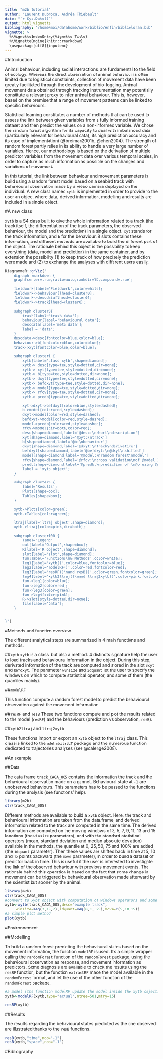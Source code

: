 ```yaml
---
title: "m2b tutorial"
author: "Laurent Dubroca, Andréa Thiebault"
date: "`r Sys.Date()`"
output: html_vignette
bibliography: '/home/moi/datahome/work/biblio/enfin/biblioloran.bib'
vignette: >
  %\VignetteIndexEntry{Vignette Title}
  %\VignetteEngine{knitr::rmarkdown}
  \usepackage[utf8]{inputenc}
---
```


#Introduction

Animal behaviour, including social interactions, are fundamental to the field of
ecology. Whereas the direct observation of animal behaviour is often limited due
to logistical constraints, collection of movement data have been greatly
facilitated through the development of bio-logging. Animal movement data
obtained through tracking instrumentation may potentially constitute a relevant
proxy to infer animal behaviour. This is, however, based on the premise that a
range of movement patterns can be linked to specific behaviours.

Statistical learning constitutes a number of methods that can be used to
assess the link between given variables from a fully informed training
dataset and then predict the values on a non-informed variable. We chose the
random forest algorithm for its capacity to deal with imbalanced data
(particularly relevant for behavioural data), its high prediction accuracy
and its ease of implementationi (@breiman2001b, @chen2004). 
The strength of random forest partly relies
in its ability to handle a very large number of variables. Hence, our
methodology is based on the derivation of multiple predictor variables from
the movement data over various temporal scales, in order to capture as much
information as possible on the changes and variations of movement.

In this tutorial, the link between behaviour and movement parameters is build
using a random forest model based on a seabird track with behavioural
observation made by a video camera deployed on the individual. A new class named
`xytb` is implemented in order to provide to the user an object where data,
derived information, modelling and results are included in a single object.

#A new class

`xytb` is a S4 class built to give the whole information related to a track (the track itself, the differentiation of the track parameters, 
the observed behaviour, the model and the prediction) in a single object. 
`xyt` stands for the track information, and `b` for the behaviour.
8 slots contains these information, and different methods are available to build
the different part of the object. The rationale behind this object is the possibility 
to keep everything (data, model and prediction) in the same container, and by
extension the possibility (1) to keep track of how precisely the prediction were
made and (2) to exchange the analyses with different users easily.




```r
DiagrammeR::grViz("
	digraph rmarkdown {
	graph[center=true,ratio=auto,rankdir=TD,compound=true];

	fieldwork[label='Fieldwork',color=white];
	fieldwork->behaviour[lhead=cluster0];
	fieldwork->descdata[lhead=cluster0];
	fieldwork->track[lhead=cluster0];

	subgraph cluster0{
		track[label='track data'];
		behaviour[label='behavioural data'];
		descdata[label='meta data'];
		label = 'data';
	}
	descdata->desc[fontcolor=blue,color=blue];
	behaviour->b[fontcolor=blue,color=blue];
	track->xyt[fontcolor=blue,color=blue];

	subgraph cluster1 {
		xytb[label='class xytb',shape=diamond];
		xytb-> desc[type=tee,style=dotted,dir=none];
		xytb-> xyt[type=tee,style=dotted,dir=none];
		xytb-> b[type=tee,style=dotted,dir=none];
		xytb-> dxyt[type=tee,style=dotted,dir=none];
		xytb-> befdxyt[type=tee,style=dotted,dir=none];
		xytb-> model[type=tee,style=dotted,dir=none];
		xytb-> rfcv[type=tee,style=dotted,dir=none];
		xytb-> predb[type=tee,style=dotted,dir=none];

		xyt->dxyt->befdxyt[color=blue,style=dashed];
		b->model[color=red,style=dashed];
		dxyt->model[color=red,style=dashed];
		befdxyt->model[color=red,style=dashed];
		model->predb[color=red,style=dashed];
		rfcv->model[dir=both,color=red];
		desc[shape=diamond,label='@desc:\nshort\ndescription']
		xyt[shape=diamond,label='@xyt:\ntrack']
		b[shape=diamond,label='@b:\nbehaviour']
		dxyt[shape=diamond,label='@dxyt:\ntrack\nderivative']
		befdxyt[shape=diamond,label='@befdxyt:\n@dxyt\nshifted']
		model[shape=diamond,label='@model:\nrandom forest\nmodel']
		rfcv[shape=diamond,label='@rfcv:\ncross validation\nof @model']
		predb[shape=diamond,label='@predb:\nprediction of \n@b using @model']
		label = 'xytb object';
	}

	subgraph cluster3 {
		label='Results';
		Plots[shape=box];
		Tables[shape=box];
	}

	xytb->Plots[color=green];
	xytb->Tables[color=green];

	ltraj[label='ltraj object',shape=diamond];
	xytb->ltraj[color=pink,dir=both];

	subgraph cluster100 {
		label='Legend'
		out[label='Output',shape=box];
		R[label='R object',shape=diamond];
		slot[label='slot',shape=diamond];
		fun[label='Functions\n& Methods',color=white];
		leg1[label='xytb()',color=blue,fontcolor=blue];
		leg2[label='modelRF()',color=red,fontcolor=red];
		leg3[label='resRF()\nand resB()',color=green,fontcolor=green];
		leg4[label='xytb2ltraj()\nand ltraj2xytb()',color=pink,fontcolor=pink];
		fun->leg1[color=blue];
		fun->leg2[color=red];
		fun->leg3[color=green];
		fun->leg4[color=pink];
		R->slot[style=dotted,dir=none];
		file[label='Data'];
	}


}")


```

#Methods and function overview

The different analytical steps are summarized in 4 main functions and methods. 

##`xytb`
`xytb` is a class, but also a method. 4 distincts signature help the user to load 
tracks and behavioural information in the object. During this step, 
derivated information of the track are computed and stored in the slot `dxyt`
and `befdxyt`. The parameter `winsize` and `idquant` let the user to specify the
windows on which to compute statistical operator, and some of them (the
quantiles mainly).

##`modelRF`

This function compute a random forest model to predict the behavioural
observation against the movement information. 

##`resRF` and `resB`
These two functions compute and plot the results related to the model (`resRF`)
and the behaviours (prediction vs observation, `resB`).

##`xytb2ltraj` and `ltraj2xytb`

These functions import or export an `xytb` object to the `ltraj` class. This
class is linked to the `adehabitatLT` package and the numerous function
dedicated to trajectories analyses (see @calenge2008).


#An example

##Data

The data frame `track_CAGA_005` contains the information the track and the
behavioural observation made on a gannet. Behavioural state at `-1` are
unobserved behaviours. This parameters has to be passed to the functions during
the analysis (see functions' help).

```r
library(m2b)
str(track_CAGA_005)
```

Different methods are available to build a `xytb` object. Here, the track and
behavioural information are taken from the data.frame, and derived information
related to the track are computed in the same time. The derived information are
computed on the moving windows of 3, 5, 7, 9, 11, 13 and 15 locations (the
`winsize` parameters), and with the standard statistical operators (mean, standard deviation
and median absolute deviation) available in the methods, the quantile at 0, 25,
50, 75 and 100\% are added (the `idquant` parameter). Then these values are
shifted back in time at 5, 10 and 15 points backward (the `move` parameter), in
order to build a dataset of predictor back in time. This is useful if the user
is interested to investigate the link of the observed behaviour with previous
movement events. The rationale behind this operation is based on the fact that
some change in movement can be triggered by behavioural observation made
afterward by the scientist but sooner by the animal.   

```r
library(m2b)
str(track_CAGA_005)
#convert to xybt object with computation of windows operators and some quantiles
xytb<-xytb(track_CAGA_005,desc="example track",
	 winsize=seq(3,15,2),idquant=seq(0,1,.25),move=c(5,10,15))
#a simple plot method
plot(xytb)
```

#Environnement

##Modelling

To build a random forest predicting the behavioural states based on the movement
information, the function `modelRF` is used. It's a simple wrapper calling the 
`randomForest` function of the `randomForest` package, using the behavioural
observation as response, and movement information as predictors.
Some diagnosis are available to check the results using the `resRF` function,
but the function `extractRF` made the model available in the `randomForest`
format, and let the use of the other function of the `randomForest` package.

```r
#a model (the function modelRF update the model inside the xytb object)
xytb<-modelRF(xytb,type="actual",ntree=501,mtry=15)
```

```r
resRF(xytb)
```

##Results

The results regarding the behavioural states predicted vs the one observed are
illustrated thanks to the `resB` functions.

```r
resB(xytb,"time",nob="-1")
resB(xytb,"space",nob="-1")
```

#Bibliography
